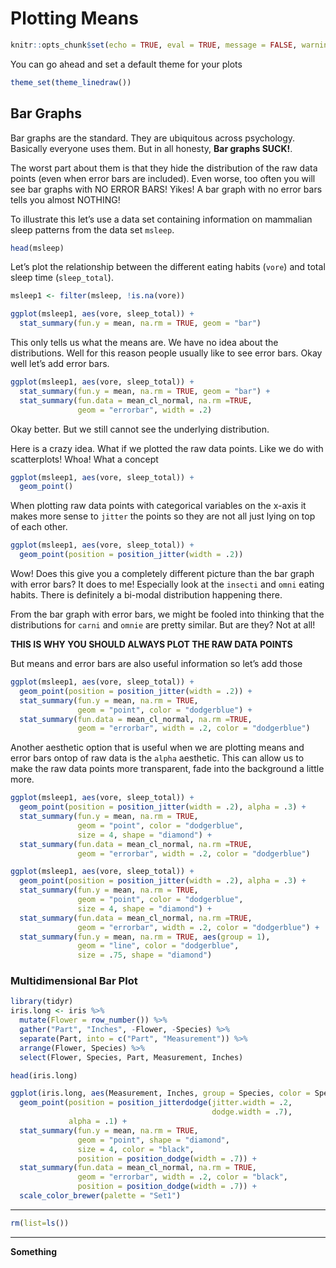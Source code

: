 # Plotting Means

```r
knitr::opts_chunk$set(echo = TRUE, eval = TRUE, message = FALSE, warning = FALSE)
```

You can go ahead and set a default theme for your plots

```r
theme_set(theme_linedraw())
```


## Bar Graphs

Bar graphs are the standard. They are ubiquitous across psychology. Basically everyone uses them. But in all honesty, **Bar graphs SUCK!**. 

The worst part about them is that they hide the distribution of the raw data points (even when error bars are included). Even worse, too often you will see bar graphs with NO ERROR BARS! Yikes! A bar graph with no error bars tells you almost NOTHING!

To illustrate this let's use a data set containing information on mammalian sleep patterns from the data set `msleep`.

```r
head(msleep)
```

Let's plot the relationship between the different eating habits (`vore`) and total sleep time (`sleep_total`).


```r
msleep1 <- filter(msleep, !is.na(vore))

ggplot(msleep1, aes(vore, sleep_total)) +
  stat_summary(fun.y = mean, na.rm = TRUE, geom = "bar")
```

This only tells us what the means are. We have no idea about the distributions. Well for this reason people usually like to see error bars. Okay well let's add error bars.

```r
ggplot(msleep1, aes(vore, sleep_total)) +
  stat_summary(fun.y = mean, na.rm = TRUE, geom = "bar") +
  stat_summary(fun.data = mean_cl_normal, na.rm =TRUE, 
               geom = "errorbar", width = .2)
```

Okay better. But we still cannot see the underlying distribution.

Here is a crazy idea. What if we plotted the raw data points. Like we do with scatterplots! Whoa! What a concept

```r
ggplot(msleep1, aes(vore, sleep_total)) +
  geom_point()
```

When plotting raw data points with categorical variables on the x-axis it makes more sense to `jitter` the points so they are not all just lying on top of each other. 

```r
ggplot(msleep1, aes(vore, sleep_total)) +
  geom_point(position = position_jitter(width = .2))
```

Wow! Does this give you a completely different picture than the bar graph with error bars? It does to me! Especially look at the `insecti` and `omni` eating habits. There is definitely a bi-modal distribution happening there. 

From the bar graph with error bars, we might be fooled into thinking that the distributions for `carni` and `omnie` are pretty similar. But are they? Not at all!

**THIS IS WHY YOU SHOULD ALWAYS PLOT THE RAW DATA POINTS**

But means and error bars are also useful information so let's add those

```r
ggplot(msleep1, aes(vore, sleep_total)) +
  geom_point(position = position_jitter(width = .2)) +
  stat_summary(fun.y = mean, na.rm = TRUE, 
               geom = "point", color = "dodgerblue") +
  stat_summary(fun.data = mean_cl_normal, na.rm =TRUE, 
               geom = "errorbar", width = .2, color = "dodgerblue")
```

Another aesthetic option that is useful when we are plotting means and error bars ontop of raw data is the `alpha` aesthetic. This can allow us to make the raw data points more transparent, fade into the background a little more.

```r
ggplot(msleep1, aes(vore, sleep_total)) +
  geom_point(position = position_jitter(width = .2), alpha = .3) +
  stat_summary(fun.y = mean, na.rm = TRUE, 
               geom = "point", color = "dodgerblue", 
               size = 4, shape = "diamond") +
  stat_summary(fun.data = mean_cl_normal, na.rm =TRUE, 
               geom = "errorbar", width = .2, color = "dodgerblue")
```

```r
ggplot(msleep1, aes(vore, sleep_total)) +
  geom_point(position = position_jitter(width = .2), alpha = .3) +
  stat_summary(fun.y = mean, na.rm = TRUE,
               geom = "point", color = "dodgerblue", 
               size = 4, shape = "diamond") +
  stat_summary(fun.data = mean_cl_normal, na.rm =TRUE, 
               geom = "errorbar", width = .2, color = "dodgerblue") +
  stat_summary(fun.y = mean, na.rm = TRUE, aes(group = 1),
               geom = "line", color = "dodgerblue", 
               size = .75, shape = "diamond") 
```

### Multidimensional Bar Plot

```r
library(tidyr)
iris.long <- iris %>%
  mutate(Flower = row_number()) %>%
  gather("Part", "Inches", -Flower, -Species) %>%
  separate(Part, into = c("Part", "Measurement")) %>%
  arrange(Flower, Species) %>%
  select(Flower, Species, Part, Measurement, Inches)

head(iris.long)

ggplot(iris.long, aes(Measurement, Inches, group = Species, color = Species)) +
  geom_point(position = position_jitterdodge(jitter.width = .2, 
                                             dodge.width = .7), 
             alpha = .1) +
  stat_summary(fun.y = mean, na.rm = TRUE, 
               geom = "point", shape = "diamond",
               size = 4, color = "black", 
               position = position_dodge(width = .7)) +
  stat_summary(fun.data = mean_cl_normal, na.rm = TRUE, 
               geom = "errorbar", width = .2, color = "black",
               position = position_dodge(width = .7)) +
  scale_color_brewer(palette = "Set1")
```

********

```r
rm(list=ls())
```

********

**Something**

